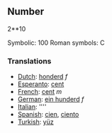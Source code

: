 ==Number==

2**10

Symbolic: 100
Roman symbols: C

===Translations===

*[[Dutch]]: [[honderd]] ''f''
*[[Esperanto]]: [[cent]]
*[[French]]: [[cent]] ''m''
*[[German]]: [[ein hunderd]] ''f''
*[[Italian]]: [[]] ''''
*[[Spanish]]: [[cien]], [[ciento]]
*[[Turkish]]: [[yüz]]